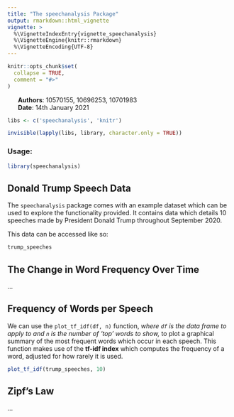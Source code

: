 ```yaml
---
title: "The speechanalysis Package"
output: rmarkdown::html_vignette
vignette: >
  %\VignetteIndexEntry{vignette_speechanalysis}
  %\VignetteEngine{knitr::rmarkdown}
  %\VignetteEncoding{UTF-8}
---
```


```r
knitr::opts_chunk$set(
  collapse = TRUE,
  comment = "#>"
)
```

|       **Authors**: 10570155, 10696253, 10701983
|       **Date**: 14th January 2021

```r
libs <- c('speechanalysis', 'knitr')

invisible(lapply(libs, library, character.only = TRUE))
```

### Usage:
```r
library(speechanalysis)
```

## Donald Trump Speech Data

The `speechanalysis` package comes with an example dataset which can be used to explore the functionality provided. It contains 
data which details 10 speeches made by President Donald Trump throughout September 2020.

This data can be accessed like so:

```r
trump_speeches
```

## The Change in Word Frequency Over Time

...

## Frequency of Words per Speech

We can use the `plot_tf_idf(df, n)` function, _where `df` is the data frame to apply to and `n` is the number of 'top' words to 
show,_ to plot a graphical summary of the most frequent words which occur in each speech. This function makes use of the **tf-idf 
index** which computes the frequency of a word, adjusted for how rarely it is used.

```r
plot_tf_idf(trump_speeches, 10)
```

## Zipf's Law

...
